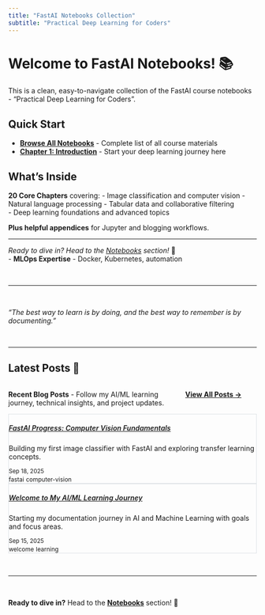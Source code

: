 ```yaml
---
title: "FastAI Notebooks Collection"
subtitle: "Practical Deep Learning for Coders"
---
```


# Welcome to FastAI Notebooks! 📚

This is a clean, easy-to-navigate collection of the FastAI course notebooks - "Practical Deep Learning for Coders".

## Quick Start

- **[Browse All Notebooks](posts/index.qmd)** - Complete list of all course materials
- **[Chapter 1: Introduction](posts/01_intro.ipynb)** - Start your deep learning journey here

## What's Inside

**20 Core Chapters** covering:
- Image classification and computer vision
- Natural language processing
- Tabular data and collaborative filtering  
- Deep learning foundations and advanced topics

**Plus helpful appendices** for Jupyter and blogging workflows.

---

*Ready to dive in? Head to the [Notebooks](posts/index.qmd) section!* 🚀  
- **MLOps Expertise** - Docker, Kubernetes, automation

<br>

---

<br>

::: {.text-center}
*"The best way to learn is by doing, and the best way to remember is by documenting."*
:::

<br>

---

## Latest Posts 📝

:::: {.columns}
::: {.column width="70%"}
**Recent Blog Posts** - Follow my AI/ML learning journey, technical insights, and project updates.
:::

::: {.column width="30%"}
::: {.text-center}
[**View All Posts →**](posts/index.qmd){.btn .btn-primary}
:::
:::
::::

::: {.latest-posts-grid}
```{=html}
<div class="row">
  <div class="col-md-6 mb-4">
    <div class="card h-100 shadow-sm">
      <div class="card-body">
        <h5 class="card-title">
          <a href="posts/post-with-code/" class="text-decoration-none">FastAI Progress: Computer Vision Fundamentals</a>
        </h5>
        <p class="card-text text-muted">Building my first image classifier with FastAI and exploring transfer learning concepts.</p>
        <div class="d-flex justify-content-between align-items-center">
          <small class="text-muted">Sep 18, 2025</small>
          <div>
            <span class="badge bg-secondary me-1">fastai</span>
            <span class="badge bg-secondary">computer-vision</span>
          </div>
        </div>
      </div>
    </div>
  </div>
  
  <div class="col-md-6 mb-4">
    <div class="card h-100 shadow-sm">
      <div class="card-body">
        <h5 class="card-title">
          <a href="posts/welcome/" class="text-decoration-none">Welcome to My AI/ML Learning Journey</a>
        </h5>
        <p class="card-text text-muted">Starting my documentation journey in AI and Machine Learning with goals and focus areas.</p>
        <div class="d-flex justify-content-between align-items-center">
          <small class="text-muted">Sep 15, 2025</small>
          <div>
            <span class="badge bg-secondary me-1">welcome</span>
            <span class="badge bg-secondary">learning</span>
          </div>
        </div>
      </div>
    </div>
  </div>
</div>

<style>
.latest-posts-grid .card {
  border: 1px solid #dee2e6;
  transition: transform 0.2s ease, box-shadow 0.2s ease;
}

.latest-posts-grid .card:hover {
  transform: translateY(-2px);
  box-shadow: 0 6px 12px rgba(0,0,0,0.15) !important;
}

.latest-posts-grid .card-title a {
  color: inherit;
  font-weight: 600;
}

.latest-posts-grid .card-title a:hover {
  color: #0d6efd;
}

.latest-posts-grid .badge {
  font-size: 0.75rem;
}
</style>
```
:::

<br>

---

<br>

::: {.text-center}
**Ready to dive in?** Head to the [**Notebooks**](posts/index.qmd) section! 🚀
:::


